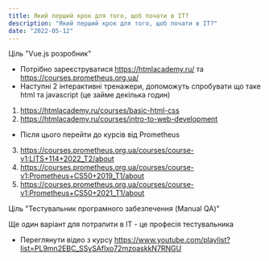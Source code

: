 ```yaml
---
title: Який перший крок для того, щоб почати в ІТ?
description: "Який перший крок для того, щоб почати в ІТ?"
date: "2022-05-12"
---
```


Ціль "Vue.js розробник"

- Потрібно зареєструватися https://htmlacademy.ru/ та https://courses.prometheus.org.ua/
- Наступні 2 інтерактивні тренажери, допоможуть спробувати що таке html та javascript (це займе декілька годин)

1. https://htmlacademy.ru/courses/basic-html-css
2. https://htmlacademy.ru/courses/intro-to-web-development

- Після цього перейти до курсів від Prometheus

3. https://courses.prometheus.org.ua/courses/course-v1:LITS+114+2022_T2/about
4. https://courses.prometheus.org.ua/courses/course-v1:Prometheus+CS50+2019_T1/about
5. https://courses.prometheus.org.ua/courses/course-v1:Prometheus+CS50+2021_T1/about


Ціль "Тестувальник програмного забезпечення (Manual QA)"

Ще один варіант для потрапити в IT - це професія тестувальника

- Переглянути відео з курсу
https://www.youtube.com/playlist?list=PL9mn2EBC_SSySAfIxo72mzoaskkN7RNGU
